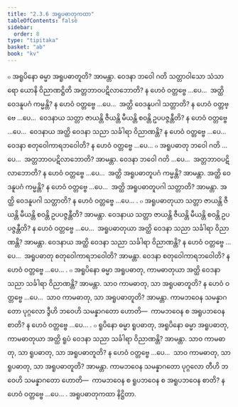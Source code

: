 ```yaml
---
title: "2.3.6 အရူပဓာတုကထာ"
tableOfContents: false
sidebar:
  order: 8
type: "tipitaka"
basket: "ab"
book: "kv"
---
```



<DynamicBreadcrumb />

<Division number="517" book="kv">

<Paragraph number="1759" book="kv">
๐ အရူပိနော ဓမ္မာ အရူပဓာတူတိ? အာမန္တာ. ဝေဒနာ ဘဝေါ ဂတိ သတ္တာဝါသော သံသာရော ယောနိ ဝိညာဏဋ္ဌိတိ အတ္တဘာဝပဋိလာဘောတိ? န ဟေဝံ ဝတ္တဗ္ဗေ …ပေ…  အတ္ထိ ဝေဒနူပဂံ ကမ္မန္တိ? န ဟေဝံ ဝတ္တဗ္ဗေ …ပေ…  အတ္ထိ ဝေဒနူပဂါ သတ္တာတိ? န ဟေဝံ ဝတ္တဗ္ဗေ …ပေ…  ဝေဒနာယ သတ္တာ ဇာယန္တိ ဇီယန္တိ မီယန္တိ စဝန္တိ ဥပပဇ္ဇန္တီတိ? န ဟေဝံ ဝတ္တဗ္ဗေ …ပေ…  ဝေဒနာယ အတ္ထိ ဝေဒနာ သညာ သင်္ခါရာ ဝိညာဏန္တိ? န ဟေဝံ ဝတ္တဗ္ဗေ …ပေ…  ဝေဒနာ စတုဝေါကာရဘဝေါတိ? န ဟေဝံ ဝတ္တဗ္ဗေ …ပေ…
</Paragraph>

<Paragraph number="1760" book="kv">
๐ အရူပဓာတု ဘဝေါ ဂတိ …ပေ…  အတ္တဘာဝပဋိလာဘောတိ? အာမန္တာ. ဝေဒနာ ဘဝေါ ဂတိ …ပေ…  အတ္တဘာဝပဋိလာဘောတိ? န ဟေဝံ ဝတ္တဗ္ဗေ …ပေ…  အတ္ထိ အရူပဓာတူပဂံ ကမ္မန္တိ? အာမန္တာ. အတ္ထိ ဝေဒနူပဂံ ကမ္မန္တိ? န ဟေဝံ ဝတ္တဗ္ဗေ …ပေ…  အတ္ထိ အရူပဓာတူပဂါ သတ္တာတိ? အာမန္တာ. အတ္ထိ ဝေဒနူပဂါ သတ္တာတိ? န ဟေဝံ ဝတ္တဗ္ဗေ …ပေ… .
</Paragraph>

<Paragraph number="1761" book="kv">
๐ အရူပဓာတုယာ သတ္တာ ဇာယန္တိ ဇီယန္တိ မီယန္တိ စဝန္တိ ဥပပဇ္ဇန္တီတိ? အာမန္တာ. ဝေဒနာယ သတ္တာ ဇာယန္တိ ဇီယန္တိ မီယန္တိ စဝန္တိ ဥပပဇ္ဇန္တီတိ? န ဟေဝံ ဝတ္တဗ္ဗေ …ပေ…  အရူပဓာတုယာ အတ္ထိ ဝေဒနာ သညာ သင်္ခါရာ ဝိညာဏန္တိ? အာမန္တာ. ဝေဒနာယ အတ္ထိ ဝေဒနာ သညာ သင်္ခါရာ ဝိညာဏန္တိ? န ဟေဝံ ဝတ္တဗ္ဗေ …ပေ…  အရူပဓာတု စတုဝေါကာရဘဝေါတိ? အာမန္တာ. ဝေဒနာ စတုဝေါကာရဘဝေါတိ? န ဟေဝံ ဝတ္တဗ္ဗေ …ပေ… .
</Paragraph>

</Division>
<Division number="518" book="kv">

<Paragraph number="1762" book="kv">
๐ အရူပိနော ဓမ္မာ အရူပဓာတု, ကာမဓာတုယာ အတ္ထိ ဝေဒနာ သညာ သင်္ခါရာ ဝိညာဏန္တိ? အာမန္တာ. သာဝ ကာမဓာတု, သာ အရူပဓာတူတိ? န ဟေဝံ ဝတ္တဗ္ဗေ …ပေ…  သာဝ ကာမဓာတု, သာ အရူပဓာတူတိ? အာမန္တာ. ကာမဘဝေန သမန္နာဂတော ပုဂ္ဂလော ဒွီဟိ ဘဝေဟိ သမန္နာဂတော ဟောတိ—  ကာမဘဝေန စ အရူပဘဝေန စာတိ? န ဟေဝံ ဝတ္တဗ္ဗေ …ပေ… .
</Paragraph>

<Paragraph number="1763" book="kv">
๐ ရူပိနော ဓမ္မာ ရူပဓာတု, အရူပိနော ဓမ္မာ အရူပဓာတု, ကာမဓာတုယာ အတ္ထိ ရူပံ ဝေဒနာ သညာ သင်္ခါရာ ဝိညာဏန္တိ? အာမန္တာ. သာဝ ကာမဓာတု, သာ ရူပဓာတု, သာ အရူပဓာတူတိ? န ဟေဝံ ဝတ္တဗ္ဗေ …ပေ…  သာဝ ကာမဓာတု, သာ ရူပဓာတု, သာ အရူပဓာတူတိ? အာမန္တာ. ကာမဘဝေန သမန္နာဂတော ပုဂ္ဂလော တီဟိ ဘဝေဟိ သမန္နာဂတော ဟောတိ—  ကာမဘဝေန စ ရူပဘဝေန စ အရူပဘဝေန စာတိ? န ဟေဝံ ဝတ္တဗ္ဗေ …ပေ… .

</Paragraph>
</Division>

<Paragraph number="1764" type="center" book="kv">
အရူပဓာတုကထာ နိဋ္ဌိတာ.
</Paragraph>